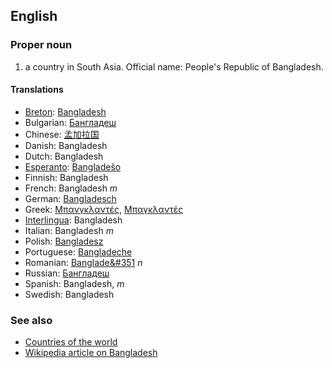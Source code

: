 ==English==

===Proper noun===

# a country in South Asia. Official name: People's Republic of Bangladesh.

====Translations====
*[[Breton]]: [[Bangladesh]]
*Bulgarian: [[Бангладеш]]
*Chinese: [[孟加拉国]]
*Danish: Bangladesh
*Dutch: Bangladesh
*[[Esperanto]]: [[Bangladeŝo]]
*Finnish: Bangladesh
*French: Bangladesh ''m''
*German: [[Bangladesch]]
*Greek: [[Μπανγκλαντές]], [[Μπαγκλαντές]]
*[[Interlingua]]: Bangladesh
*Italian: Bangladesh ''m''
*Polish: [[Bangladesz]]
*Portuguese: [[Bangladeche]]
*Romanian: [[Banglade&#351]] ''n''
*Russian: [[Бангладеш]]
*Spanish: Bangladesh, ''m''
*Swedish: Bangladesh

===See also===

*[[Countries of the world]]
*[[en:Bangladesh|Wikipedia article on Bangladesh]]